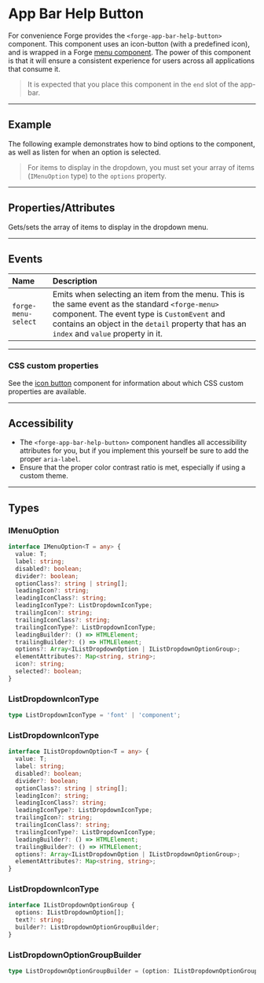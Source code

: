 
<PageSection>

# App Bar Help Button

For convenience Forge provides the `<forge-app-bar-help-button>` component. This component uses an icon-button
(with a predefined icon), and is wrapped in a Forge [menu component](?path=/story/components-menu--default). The power of this component is that it will ensure a
consistent experience for users across all applications that consume it.

> It is expected that you place this component in the `end` slot of the app-bar.

</PageSection>

---

<PageSection>

## Example

The following example demonstrates how to bind options to the component, as well as listen for when an option is selected.

<LiveDemo layout="column" fullWidth  codeHtml={AppBarHelpButtonDefaultCodeHtml()}  codeTs={AppBarHelpButtonDefaultCodeTs()}>
  <AppBarHelpButtonDemo/>
</LiveDemo>

> For items to display in the dropdown, you must set your array of items (`IMenuOption` type) to the `options` property.

</PageSection>

---

<PageSection>

## Properties/Attributes


<PropertyDef name="options" type="IMenuOption[]" attr={false} defaultValue="[]">

  Gets/sets the array of items to display in the dropdown menu.

</PropertyDef>

</PageSection>

---

<PageSection>

## Events

| Name                      | Description
| :-------------------------| :-------------------
| `forge-menu-select`       | Emits when selecting an item from the menu. This is the same event as the standard `<forge-menu>` component. The event type is `CustomEvent` and contains an object in the `detail` property that has an `index` and `value` property in it.

</PageSection>

---

<PageSection>

### CSS custom properties

See the [icon button](?path=/docs/components-icon-button--default#css-custom-properties) component for information about which CSS custom properties are available.

</PageSection>

---

<PageSection>

## Accessibility

- The `<forge-app-bar-help-button>` component handles all accessibility attributes for you, but if you implement this yourself be sure to add the proper `aria-label`.
- Ensure that the proper color contrast ratio is met, especially if using a custom theme.

</PageSection>

---

<PageSection>

## Types

### IMenuOption

```ts
interface IMenuOption<T = any> {
  value: T;
  label: string;
  disabled?: boolean;
  divider?: boolean;
  optionClass?: string | string[];
  leadingIcon?: string;
  leadingIconClass?: string;
  leadingIconType?: ListDropdownIconType;
  trailingIcon?: string;
  trailingIconClass?: string;
  trailingIconType?: ListDropdownIconType;
  leadingBuilder?: () => HTMLElement;
  trailingBuilder?: () => HTMLElement;
  options?: Array<IListDropdownOption | IListDropdownOptionGroup>;
  elementAttributes?: Map<string, string>;
  icon?: string;
  selected?: boolean;
}
```

### ListDropdownIconType

```ts
type ListDropdownIconType = 'font' | 'component';
```

### ListDropdownIconType

```ts
interface IListDropdownOption<T = any> {
  value: T;
  label: string;
  disabled?: boolean;
  divider?: boolean;
  optionClass?: string | string[];
  leadingIcon?: string;
  leadingIconClass?: string;
  leadingIconType?: ListDropdownIconType;
  trailingIcon?: string;
  trailingIconClass?: string;
  trailingIconType?: ListDropdownIconType;
  leadingBuilder?: () => HTMLElement;
  trailingBuilder?: () => HTMLElement;
  options?: Array<IListDropdownOption | IListDropdownOptionGroup>;
  elementAttributes?: Map<string, string>;
}
```

### ListDropdownIconType

```ts
interface IListDropdownOptionGroup {
  options: IListDropdownOption[];
  text?: string;
  builder?: ListDropdownOptionGroupBuilder;
}
```

### ListDropdownOptionGroupBuilder

```ts
type ListDropdownOptionGroupBuilder = (option: IListDropdownOptionGroup) => HTMLElement;
```

</PageSection>
